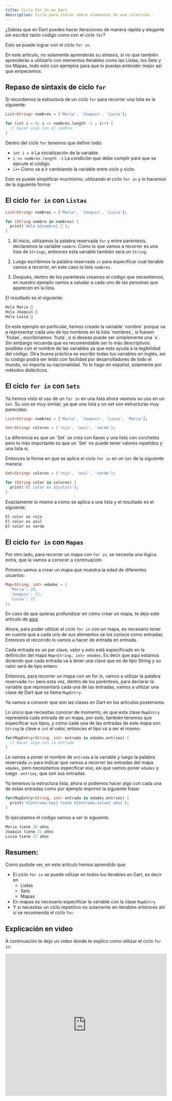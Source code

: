 ```yaml
---
title: Ciclo For In en Dart
description: Ciclo para iterar sobre elementos de una colección..
---
```


¿Sabías que en Dart puedes hacer iteraciones de manera rápida y elegante sin escribir tanto código como con el ciclo `for`? 

Esto se puede lograr con el ciclo `for in`. 

En este artículo, no solamente aprenderás su sintaxis, si no que también aprenderás a utilizarlo con elementos iterables como las Listas, los Sets y los Mapas, todo esto con ejemplos para que lo puedas entender mejor así que empecemos:

## Repaso de sintaxis de ciclo `for`

Si recordamos la estructura de un ciclo `for` para recorrer una lista es la siguiente:

```dart
List<String> nombres = ['Maria', 'Joaquin', 'Luisa'];

for (int i = 0; i <= nombres.length -1 ; i++) {
  // Hacer algo con el nombre
}
```	

Dentro del ciclo `for` tenemos que definir todo:


- `int i = 0` La inicialización de la variable.
- `i <= nombres.length -1` La condición que debe cumplir para que se ejecute el código.
- `i++` Cómo va a ir cambiando la variable entre ciclo y ciclo.

Esto se puede simplificar muchísimo, utilizando el ciclo `for in` y lo hacemos de la siguiente forma:

## El ciclo `for in` con `Listas`

```dart
List<String> nombres = ['Maria', 'Joaquin', 'Luisa'];

for (String nombre in nombres) {
  print('Hola ${nombre} 🎉');
}
```	

1. Al inicio, utilizamos la palabra reservada `for` y entre paréntesis, declaramos la variable `nombre`. Como lo que vamos a recorrer es una lista de `Strings`, entonces esta variable también será un `String`. 

2. Luego escribimos la palabra reservada `in` para especificar cual iterable vamos a recorrer, en este caso la lista `nombres`.

3. Después, dentro de los paréntesis creamos el código que necesitemos, en nuestro ejemplo vamos a saludar a cada uno de las personas que aparecen en la lista.

El resultado es el siguiente:

```dart
Hola Maria 🎉
Hola Joaquin 🎉
Hola Luisa 🎉
```

<Callout title="Nota">
En este ejemplo en particular, hemos creado la variable `nombre` porque va a representar cada uno de los nombres en la lista `nombres`, si fuesen `frutas`, escribiríamos `fruta`, o si deseas puede ser simplemente una `x`. Sin embargo recuerda que es recomendable ser lo más descriptivos posibles con el nombre de las variables ya que esto ayuda a la legibilidad del código. 
</Callout>

<Callout title="Nota">
Otra buena práctica es escribir todas tus variables en inglés, así tu código podrá ser leído con facilidad por desarrolladores de todo el mundo, no importa su nacionalidad. Yo lo hago en español, solamente por métodos didácticos.
</Callout>


## El ciclo `for in` con `Sets`

Ya hemos visto el uso de un `for in` en una lista ahora veamos su uso en un `Set`. Su uso es muy similar, ya que una lista y un set son estructuras muy parecidas: 

```dart
List<String> nombres = ['Maria', 'Joaquin', 'Luisa', 'Maria'];

Set<String> colores = {'rojo', 'azul', 'verde'};
```
<Callout title="Nota">
La diferencia es que un `Set` se crea con llaves y una lista con corchetes pero lo más importante es que un `Set` no puede tener valores repetidos y una lista si. 
</Callout>

Entonces la forma en que se aplica el ciclo `for in` en un `Set` de la siguiente manera:

```dart
Set<String> colores = {'rojo', 'azul', 'verde'};

for (String color in colores) {
  print('El color es ${color}');
}
```	

Exactamente lo mismo a cómo se aplica a una lista y el resultado es el siguiente:

```dart
El color es rojo
El color es azul
El color es verde
```
## El ciclo `for in` con `Mapas`

Por otro lado, para recorrer un mapa con `for in`, se necesita una lógica extra, que la vamos a conocer a continuación. 

Primero vamos a crear un mapa que muestra la edad de diferentes usuarios:

```dart
Map<String, int> edades = {
  'Maria': 20, 
  'Joaquin': 21, 
  'Luisa': 22
};
```	

En caso de que quieras profundizar en cómo crear un mapa, te dejo este artículo de [aquí](https://codingtube.dev/docs/dart/maps-en-dart)

Ahora, para poder utilizar el ciclo `for in` con un mapa, es necesario tener en cuenta que a cada uno de sus elementos se los conoce como entradas. Entonces el recorrido lo vamos a hacer de entrada en entrada. 

Cada entrada es un par clave, valor y esto está especificado en la definición del mapa `Map<String, int> edades`. Es decir que aquí estamos diciendo que cada entrada va a tener una clave que es de tipo String y su valor será de tipo entero. 

Entonces, para recorrer un mapa con un for in, vamos a utilizar la palabra reservada `for` pero esta vez, dentro de los paréntesis, para declarar la variable que representará cada una de las entradas, vamos a utilizar una clase de Dart que se llama `MapEntry`. 

<Callout title="Nota">
Ya vamos a conocer que son las clases en Dart en los artículos posteriores. 
</Callout>

Lo único que necesitas conocer de momento, es que esta clase `MapEntry` representa cada entrada de un mapa, por esto, también tenemos que especificar sus tipos, y cómo cada una de las entradas de este mapa son `String` la clave e `int` el valor, entonces el tipo va a ser el mismo:

```dart
for(MapEntry<String, int> entrada in edades.entries) {
  // Hacer algo con la entrada
}
```	

Le vamos a poner el nombre de `entrada` a la variable y luego la palabra reservada `in` para indicar que vamos a recorrer las entradas del mapa `edades`, pero necesitamos especificar eso, así que vamos poner `edades` y luego `.entries`, que son sus entradas. 

Ya tenemos la estructura lista, ahora si podemos hacer algo con cada una de estas entradas como por ejemplo imprimir la siguiente frase:

```dart
for(MapEntry<String, int> entrada in edades.entries) {
  print('${entrada.key} tiene ${entrada.value} años');
}
```	

Si ejecutamos el código vamos a ver lo siguiente.

```dart
Maria tiene 20 años
Joaquin tiene 21 años
Luisa tiene 22 años
```

## Resumen:

Como pudiste ver, en este artículo hemos aprendido que:

- El ciclo `for in` se puede utilizar en todos los iterables en Dart, es decir en
  - Listas
  - Sets
  - Mapas
- En mapas es necesario especificar la variable con la clase `MapEntry`
- Y si necesitas un ciclo repetitivo no solamente en iterables entonces ahí sí se recomienda el ciclo `for`. 

## Explicación en video

A continuación te dejo un video donde te explico como utilizar el ciclo `for in`:

<iframe width="100%" height="444" src="https://www.youtube.com/embed/ZjaGuzQgYPQ?si=y_o4bMLbM4QqtlDG" title="YouTube video player" frameBorder="0" allow="accelerometer; autoplay; clipboard-write; encrypted-media; gyroscope; picture-in-picture; web-share" referrerPolicy="strict-origin-when-cross-origin" allowFullScreen></iframe>
